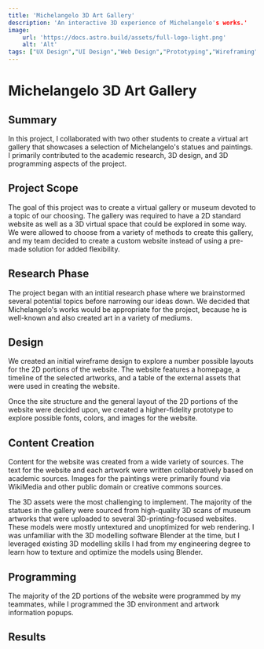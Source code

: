 ```yaml
---
title: 'Michelangelo 3D Art Gallery'
description: 'An interactive 3D experience of Michelangelo's works.'
image:
    url: 'https://docs.astro.build/assets/full-logo-light.png'
    alt: 'Alt'
tags: ["UX Design","UI Design","Web Design","Prototyping","Wireframing","Figma","3D","Programming","Team Project","Academic Project"]
---
```

# Michelangelo 3D Art Gallery

## Summary

In this project, I collaborated with two other students to create a virtual art gallery that showcases a selection of Michelangelo's statues and paintings. I primarily contributed to the academic research, 3D design, and 3D programming aspects of the project.

## Project Scope

The goal of this project was to create a virtual gallery or museum devoted to a topic of our choosing. The gallery was required to have a 2D standard website as well as a 3D virtual space that could be explored in some way. We were allowed to choose from a variety of methods to create this gallery, and my team decided to create a custom website instead of using a pre-made solution for added flexibility.

## Research Phase

The project began with an intitial research phase where we brainstormed several potential topics before narrowing our ideas down. We decided that Michelangelo's works would be appropriate for the project, because he is well-known and also created art in a variety of mediums.

## Design

We created an initial wireframe design to explore a number possible layouts for the 2D portions of the website. The website features a homepage, a timeline of the selected artworks, and a table of the external assets that were used in creating the website.

Once the site structure and the general layout of the 2D portions of the website were decided upon, we created a higher-fidelity prototype to explore possible fonts, colors, and images for the website.

## Content Creation

Content for the website was created from a wide variety of sources. The text for the website and each artwork were written collaboratively based on academic sources. Images for the paintings were primarily found via WikiMedia and other public domain or creative commons sources.

The 3D assets were the most challenging to implement. The majority of the statues in the gallery were sourced from high-quality 3D scans of museum artworks that were uploaded to several 3D-printing-focused websites. These models were mostly untextured and unoptimized for web rendering. I was unfamiliar with the 3D modelling software Blender at the time, but I leveraged existing 3D modelling skills I had from my engineering degree to learn how to texture and optimize the models using Blender.

## Programming

The majority of the 2D portions of the website were programmed by my teammates, while I programmed the 3D environment and artwork information popups.

## Results
